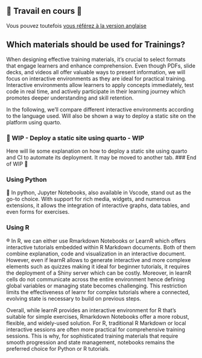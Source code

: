 ::: {.content-visible when-profile="fr"}

## 🚧 Travail en cours 🚧

Vous pouvez toutefois [vous référez à la version anglaise](https://docs.sspcloud.fr/en/content/tutorials/choose-materials.html)

:::


::: {.content-visible when-profile="en"}

## Which materials should be used for Trainings?

When designing effective training materials, it’s crucial to select formats that engage learners and enhance comprehension. Even though PDFs, slide decks, and videos all offer valuable ways to present information, we will focus on interactive environments as they are ideal for practical training. Interactive environments allow learners to apply concepts immediately, test code in real time, and actively participate in their learning journey which promotes deeper understanding and skill retention. 

In the following, we'll compare different interactive environments according to the language used. Will also be shown a way to deploy a static site on the platform using quarto. 

### 🚧 WIP - Deploy a static site using quarto - WIP 
Here will lie some explanation on how to deploy a static site using quarto and CI to automate its deployment. It may be moved to another tab.
### End of WIP 🚧

### Using Python 

🐍 In python, Jupyter Notebooks, also available in Vscode, stand out as the go-to choice. With support for rich media, widgets, and numerous extensions, it allows the integration of interactive graphs, data tables, and even forms for exercises.


### Using R 

®️ In R, we can either use Rmarkdown Notebooks or LearnR which offers interactive tutorials embedded within R Markdown documents. Both of them combine explanation, code and visualization in an interactive document. However, even if learnR allows to generate interactive and more complexe elements such as quizzes making it ideal for beginner tutorials, it requires the deployment of a Shiny server which can be costly. Moreover, in learnR cells do not communicate across the entire environment hence defining global variables or managing state becomes challenging. This restriction limits the effectiveness of learnr for complex tutorials where a connected, evolving state is necessary to build on previous steps.

Overall, while learnR provides an interactive environment for R that’s suitable for simple exercises, Rmarkdown Notebooks offer a more robust, flexible, and widely-used solution. For R, traditional R Markdown or local interactive sessions are often more practical for comprehensive training sessions. 
This is why, for sophisticated training materials that require smooth progression and state management, notebooks remains the preferred choice for Python or R tutorials.


:::